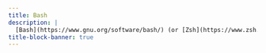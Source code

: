 ```yaml
---
title: Bash
description: |
  [Bash](https://www.gnu.org/software/bash/) (or [Zsh](https://www.zsh.org/)) scripting, Unix commands, and other command line utilities.
title-block-banner: true
---
```



